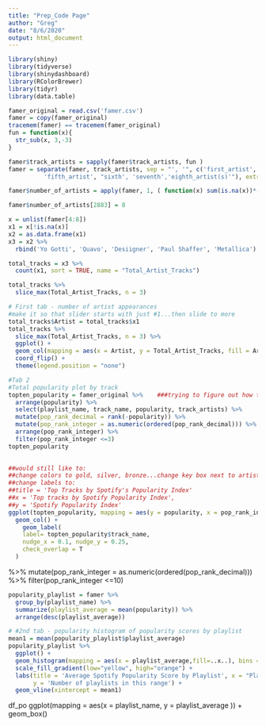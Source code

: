 ```yaml
---
title: "Prep_Code Page"
author: "Greg"
date: "8/6/2020"
output: html_document
---
```


```r
library(shiny)
library(tidyverse)
library(shinydashboard)
library(RColorBrewer)
library(tidyr)
library(data.table)

famer_original = read.csv('famer.csv')
famer = copy(famer_original)
tracemem(famer) == tracemem(famer_original)
fun = function(x){
  str_sub(x, 3,-3)
}

famer$track_artists = sapply(famer$track_artists, fun )
famer = separate(famer, track_artists, sep = "', '", c('first_artist','second_artist','third_artist','fourth_artist', 
          'fifth_artist', "sixth', 'seventh','eighth_artist(s)'"), extra = 'merge')

famer$number_of_artists = apply(famer, 1, ( function(x) sum(is.na(x))*-1 +6) )

famer$number_of_artists[2883] = 8

```
```r
x = unlist(famer[4:8])
x1 = x[!is.na(x)]
x2 = as.data.frame(x1)
x3 = x2 %>% 
  rbind('Yo Gotti', 'Quavo', 'Desiigner', 'Paul Shaffer', 'Metallica')
```
```r
total_tracks = x3 %>% 
  count(x1, sort = TRUE, name = "Total_Artist_Tracks")
```
```r
total_tracks %>% 
  slice_max(Total_Artist_Tracks, n = 3)
```
```r
# First tab - number of artist appearances
#make it so that slider starts with just #1...then slide to more
total_tracks$Artist = total_tracks$x1
total_tracks %>% 
  slice_max(Total_Artist_Tracks, n = 3) %>% 
  ggplot() +
  geom_col(mapping = aes(x = Artist, y = Total_Artist_Tracks, fill = Artist)) + 
  coord_flip() +
  theme(legend.position = "none")
```

```r
#Tab 2
#Total popularity plot by track
topten_popularity = famer_original %>%    ###trying to figure out how to find top playlists by popularity
  arrange(popularity) %>%
  select(playlist_name, track_name, popularity, track_artists) %>% 
  mutate(pop_rank_decimal = rank(-popularity)) %>% 
  mutate(pop_rank_integer = as.numeric(ordered(pop_rank_decimal))) %>% 
  arrange(pop_rank_integer) %>% 
  filter(pop_rank_integer <=3)
topten_popularity
  
```
```r
##would still like to: 
##change colors to gold, silver, bronze...change key box next to artist NOT SAY a
##change labels to: 
##title = 'Top Tracks by Spotify's Popularity Index' 
##x = 'Top tracks by Spotify Popularity Index', 
##y = 'Spotify Popularity Index'
ggplot(topten_popularity, mapping = aes(y = popularity, x = pop_rank_integer, fill = track_artists))+
  geom_col() +
    geom_label(
    label= topten_popularity$track_name, 
    nudge_x = 0.1, nudge_y = 0.25, 
    check_overlap = T
  )
```
%>% 
  mutate(pop_rank_integer = as.numeric(ordered(pop_rank_decimal))) %>% 
  filter(pop_rank_integer <=10)
```r

popularity_playlist = famer %>%    
  group_by(playlist_name) %>% 
  summarize(playlist_average = mean(popularity)) %>% 
  arrange(desc(playlist_average)) 

```
```r
# #2nd tab - popularity histogram of popularity scores by playlist
mean1 = mean(popularity_playlist$playlist_average)
popularity_playlist %>% 
  ggplot() +
  geom_histogram(mapping = aes(x = playlist_average,fill=..x..), bins = 14, boundary = 0, show.legend = FALSE) +
  scale_fill_gradient(low="yellow", high="orange") +
  labs(title = 'Average Spotify Popularity Score by Playlist', x = "Playlist's Spotify Popularity", 
       y = 'Number of playlists in this range') +
  geom_vline(xintercept = mean1)


```


df_po 
  ggplot(mapping = aes(x = playlist_name, y = playlist_average )) + 
  geom_box()
